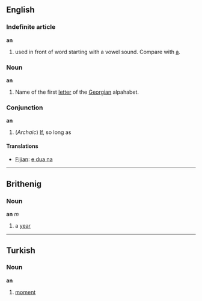 ==English==

===Indefinite article===
'''an'''

# used in front of word starting with a vowel sound. Compare with [[a]].

===Noun===
'''an'''

#Name of the first [[letter]] of the [[Georgian]] alpahabet.

===Conjunction===
'''an'''

# (''Archaic'') [[If]], so long as

====Translations====
*[[Fijian]]: [[e dua na]]

----
==Brithenig==
===Noun===
'''an''' ''m''

#a [[year]]
----
==Turkish==

===Noun===
'''an'''

#[[moment]]